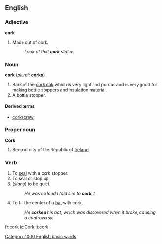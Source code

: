 ==English==
===Adjective===
'''cork'''
# Made out of cork.
#:''Look at that '''cork''' statue.''

===Noun===
'''cork''' (''plural:'' '''[[corks]]''')
# Bark of the [[cork oak]] which is very light and porous and is very good for making bottle stoppers and insulation material.
# A bottle stopper.

====Derived terms====
* [[corkscrew]]

===Proper noun===
'''Cork'''
#Second city of the Republic of [[Ireland]].

===Verb===
{{en-infl-reg-consonant|cork||}}
# To [[seal]] with a cork stopper.
# To seal or stop up.
# (''slang'') to be quiet.
#:''He was so loud I  told him to '''cork''' it''
#{{baseball}} To fill the center of a [[bat]] with cork.
#: ''He '''corked''' his bat, which was discovered when it broke, causing a controversy.''

[[Category:1000 English basic words]]

[[fr:cork]]
[[io:Cork]]
[[it:cork]]